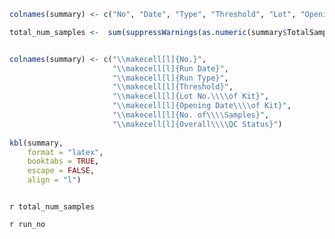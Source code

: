 \newpage 
\textbf{\underline{KAPA Library Quantification Summary Report}}

```r

colnames(summary) <- c("No", "Date", "Type", "Threshold", "Lot", "Opening", "TotalSamples", "Status")

total_num_samples <-  sum(suppressWarnings(as.numeric(summary$TotalSamples)), na.rm = TRUE)


colnames(summary) <- c("\\makecell[l]{No.}", 
                       "\\makecell[l]{Run Date}", 
                       "\\makecell[l]{Run Type}", 
                       "\\makecell[l]{Threshold}", 
                       "\\makecell[l]{Lot No.\\\\of Kit}", 
                       "\\makecell[l]{Opening Date\\\\of Kit}", 
                       "\\makecell[l]{No. of\\\\Samples}", 
                       "\\makecell[l]{Overall\\\\QC Status}")
 
kbl(summary,
    format = "latex",
    booktabs = TRUE,
    escape = FALSE,
    align = "l") 



```

\textbf{Total Number of Samples:} `r total_num_samples`

\textbf{Run Number:} `r run_no`

\textbf{Remarks (if any):}

\vspace{2cm}
\renewcommand{\arraystretch}{2}
\begin{tabularx}{\textwidth}{p{3cm}p{6cm}p{3cm}p{6cm}}
Performed By: &  `r performed_by`    & Verified By: & \underline{\hspace{5cm}}  \\
Signature:     &     & Signature:   & \underline{\hspace{5cm}}  \\
Date:          &  `r run_date`    & Date:        & \underline{\hspace{5cm}}  \\
\end{tabularx}

